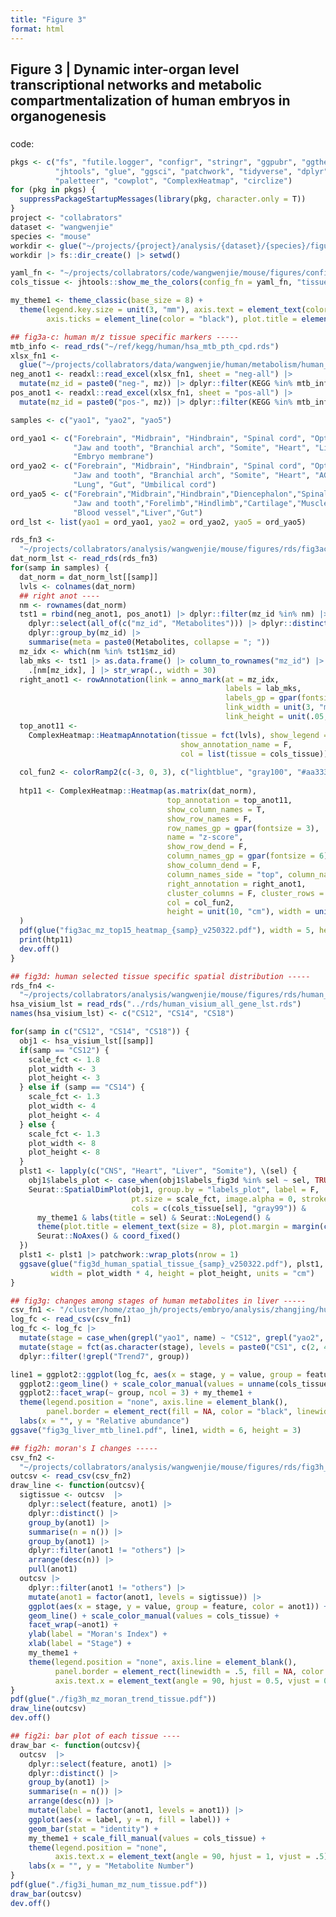 ```yaml
---
title: "Figure 3"
format: html
---
```

## Figure 3 | Dynamic inter-organ level transcriptional networks and metabolic compartmentalization of human embryos in organogenesis


### 

code:

```r

pkgs <- c("fs", "futile.logger", "configr", "stringr", "ggpubr", "ggthemes", 
          "jhtools", "glue", "ggsci", "patchwork", "tidyverse", "dplyr", "Seurat", 
          "paletteer", "cowplot", "ComplexHeatmap", "circlize")  
for (pkg in pkgs) {
  suppressPackageStartupMessages(library(pkg, character.only = T))
}
project <- "collabrators"
dataset <- "wangwenjie"
species <- "mouse"
workdir <- glue("~/projects/{project}/analysis/{dataset}/{species}/figures/fig3")
workdir |> fs::dir_create() |> setwd()

yaml_fn <- "~/projects/collabrators/code/wangwenjie/mouse/figures/configs.yaml"
cols_tissue <- jhtools::show_me_the_colors(config_fn = yaml_fn, "tissue")

my_theme1 <- theme_classic(base_size = 8) + 
  theme(legend.key.size = unit(3, "mm"), axis.text = element_text(color = "black"), 
        axis.ticks = element_line(color = "black"), plot.title = element_text(hjust = .5))

## fig3a-c: human m/z tissue specific markers -----
mtb_info <- read_rds("~/ref/kegg/human/hsa_mtb_pth_cpd.rds")
xlsx_fn1 <- 
  glue("~/projects/collabrators/data/wangwenjie/human/metabolism/human_adjusted/DZLM2024030584-b2_DZLM2024030572/Qualitative.xlsx")
neg_anot1 <- readxl::read_excel(xlsx_fn1, sheet = "neg-all") |> 
  mutate(mz_id = paste0("neg-", mz)) |> dplyr::filter(KEGG %in% mtb_info$cpd_id, !is.na(Metabolites))
pos_anot1 <- readxl::read_excel(xlsx_fn1, sheet = "pos-all") |> 
  mutate(mz_id = paste0("pos-", mz)) |> dplyr::filter(KEGG %in% mtb_info$cpd_id, !is.na(Metabolites))

samples <- c("yao1", "yao2", "yao5")

ord_yao1 <- c("Forebrain", "Midbrain", "Hindbrain", "Spinal cord", "Optic vesicle", 
              "Jaw and tooth", "Branchial arch", "Somite", "Heart", "Liver", "Gut", 
              "Embryo membrane")
ord_yao2 <- c("Forebrain", "Midbrain", "Hindbrain", "Spinal cord", "Optic vesicle", 
              "Jaw and tooth", "Branchial arch", "Somite", "Heart", "AGM", "Liver", 
              "Lung", "Gut", "Umbilical cord")
ord_yao5 <- c("Forebrain","Midbrain","Hindbrain","Diencephalon","Spinal cord","Ear", 
              "Jaw and tooth","Forelimb","Hindlimb","Cartilage","Muscle","Heart", 
              "Blood vessel","Liver","Gut")
ord_lst <- list(yao1 = ord_yao1, yao2 = ord_yao2, yao5 = ord_yao5)

rds_fn3 <- 
  "~/projects/collabrators/analysis/wangwenjie/mouse/figures/rds/fig3ac_human_mz_dat_norm_lst.rds"
dat_norm_lst <- read_rds(rds_fn3)
for(samp in samples) {
  dat_norm = dat_norm_lst[[samp]]
  lvls <- colnames(dat_norm)
  ## right anot ----
  nm <- rownames(dat_norm)
  tst1 = rbind(neg_anot1, pos_anot1) |> dplyr::filter(mz_id %in% nm) |>
    dplyr::select(all_of(c("mz_id", "Metabolites"))) |> dplyr::distinct() |>
    dplyr::group_by(mz_id) |> 
    summarise(meta = paste0(Metabolites, collapse = "; ")) 
  mz_idx <- which(nm %in% tst1$mz_id)
  lab_mks <- tst1 |> as.data.frame() |> column_to_rownames("mz_id") |> 
    .[nm[mz_idx], ] |> str_wrap(., width = 30)
  right_anot1 <- rowAnnotation(link = anno_mark(at = mz_idx,
                                                labels = lab_mks,
                                                labels_gp = gpar(fontsize = 6),
                                                link_width = unit(3, "mm"),
                                                link_height = unit(.05, "mm")))
  top_anot11 <- 
    ComplexHeatmap::HeatmapAnnotation(tissue = fct(lvls), show_legend = F, 
                                      show_annotation_name = F, 
                                      col = list(tissue = cols_tissue))
  
  col_fun2 <- colorRamp2(c(-3, 0, 3), c("lightblue", "gray100", "#aa3333"))
  
  htp11 <- ComplexHeatmap::Heatmap(as.matrix(dat_norm),
                                   top_annotation = top_anot11,
                                   show_column_names = T,
                                   show_row_names = F, 
                                   row_names_gp = gpar(fontsize = 3),
                                   name = "z-score",
                                   show_row_dend = F, 
                                   column_names_gp = gpar(fontsize = 6), 
                                   show_column_dend = F, 
                                   column_names_side = "top", column_names_rot = 30, 
                                   right_annotation = right_anot1,
                                   cluster_columns = F, cluster_rows = F, 
                                   col = col_fun2, 
                                   height = unit(10, "cm"), width = unit(6, "cm")
  )
  pdf(glue("fig3ac_mz_top15_heatmap_{samp}_v250322.pdf"), width = 5, height = 5)
  print(htp11)
  dev.off()
}

## fig3d: human selected tissue specific spatial distribution -----
rds_fn4 <- 
  "~/projects/collabrators/analysis/wangwenjie/mouse/figures/rds/human_visium_all_gene_lst.rds"
hsa_visium_lst = read_rds("../rds/human_visium_all_gene_lst.rds")
names(hsa_visium_lst) <- c("CS12", "CS14", "CS18")

for(samp in c("CS12", "CS14", "CS18")) {
  obj1 <- hsa_visium_lst[[samp]]
  if(samp == "CS12") {
    scale_fct <- 1.8
    plot_width <- 3
    plot_height <- 3
  } else if (samp == "CS14") {
    scale_fct <- 1.3
    plot_width <- 4
    plot_height <- 4
  } else {
    scale_fct <- 1.3
    plot_width <- 8
    plot_height <- 8
  }
  plst1 <- lapply(c("CNS", "Heart", "Liver", "Somite"), \(sel) {
    obj1$labels_plot <- case_when(obj1$labels_fig3d %in% sel ~ sel, TRUE ~ "others")
    Seurat::SpatialDimPlot(obj1, group.by = "labels_plot", label = F, 
                           pt.size = scale_fct, image.alpha = 0, stroke = NA, 
                           cols = c(cols_tissue[sel], "gray99")) & 
      my_theme1 & labs(title = sel) & Seurat::NoLegend() & 
      theme(plot.title = element_text(size = 8), plot.margin = margin(c(0, 0, 0, 0), unit = "cm")) & 
      Seurat::NoAxes() & coord_fixed()
  })
  plst1 <- plst1 |> patchwork::wrap_plots(nrow = 1)
  ggsave(glue("fig3d_human_spatial_tissue_{samp}_v250322.pdf"), plst1, 
         width = plot_width * 4, height = plot_height, units = "cm")
}

## fig3g: changes among stages of human metabolites in liver -----
csv_fn1 <- "/cluster/home/ztao_jh/projects/embryo/analysis/zhangjing/human/rnaseq/new_label/ren_time_point_2/neg/Liver.csv"
log_fc <- read_csv(csv_fn1)
log_fc <- log_fc |> 
  mutate(stage = case_when(grepl("yao1", name) ~ "CS12", grepl("yao2", name) ~ "CS14", TRUE ~ "CS18")) |> 
  mutate(stage = fct(as.character(stage), levels = paste0("CS1", c(2, 4, 8)))) |> 
  dplyr::filter(!grepl("Trend7", group))

line1 = ggplot2::ggplot(log_fc, aes(x = stage, y = value, group = feature, color = group)) + 
  ggplot2::geom_line() + scale_color_manual(values = unname(cols_tissue[1:6])) + 
  ggplot2::facet_wrap(~ group, ncol = 3) + my_theme1 + 
  theme(legend.position = "none", axis.line = element_blank(), 
        panel.border = element_rect(fill = NA, color = "black", linewidth = .5)) + 
  labs(x = "", y = "Relative abundance")
ggsave("fig3g_liver_mtb_line1.pdf", line1, width = 6, height = 3)

## fig2h: moran's I changes -----
csv_fn2 <- 
  "~/projects/collabrators/analysis/wangwenjie/mouse/figures/rds/fig3h_human_mz_moran_trends.csv"
outcsv <- read_csv(csv_fn2)
draw_line <- function(outcsv){
  sigtissue <- outcsv  |>
    dplyr::select(feature, anot1) |>
    dplyr::distinct() |>
    group_by(anot1) |>
    summarise(n = n()) |>
    group_by(anot1) |>
    dplyr::filter(anot1 != "others") |>
    arrange(desc(n)) |>
    pull(anot1)
  outcsv |> 
    dplyr::filter(anot1 != "others") |>
    mutate(anot1 = factor(anot1, levels = sigtissue)) |> 
    ggplot(aes(x = stage, y = value, group = feature, color = anot1)) +
    geom_line() + scale_color_manual(values = cols_tissue) + 
    facet_wrap(~anot1) +
    ylab(label = "Moran's Index") +
    xlab(label = "Stage") +
    my_theme1 +
    theme(legend.position = "none", axis.line = element_blank(), 
          panel.border = element_rect(linewidth = .5, fill = NA, color = "black"),  
          axis.text.x = element_text(angle = 90, hjust = 0.5, vjust = 0.5))
}
pdf(glue("./fig3h_mz_moran_trend_tissue.pdf"))
draw_line(outcsv)
dev.off()

## fig2i: bar plot of each tissue ----
draw_bar <- function(outcsv){
  outcsv  |> 
    dplyr::select(feature, anot1) |> 
    dplyr::distinct() |> 
    group_by(anot1) |> 
    summarise(n = n()) |> 
    arrange(desc(n)) |> 
    mutate(label = factor(anot1, levels = anot1)) |> 
    ggplot(aes(x = label, y = n, fill = label)) + 
    geom_bar(stat = "identity") +
    my_theme1 + scale_fill_manual(values = cols_tissue) + 
    theme(legend.position = "none", 
          axis.text.x = element_text(angle = 90, hjust = 1, vjust = .5)) + 
    labs(x = "", y = "Metabolite Number")
}
pdf(glue("./fig3i_human_mz_num_tissue.pdf"))
draw_bar(outcsv)
dev.off()

```

